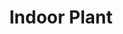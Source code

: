 ---
title: "Indoor Plant"
meta_title: "Indoor Plant craft"
description: "Craft de Indoor Plant"
rank: "e"
draft: false
name: "Indoor Plant"
recipe_img: "https://wiki.pokexgames.com/images/3/33/Indoor_Plant.png"
level: 6
craft_time: 600
result: 1
value_npc: 1
ingredients:
  - name: "Leaves"
    quantity: 1
    item_img: "https://wiki.pokexgames.com/images/f/f1/Leaves.png"
    value_npc: 1
  - name: "Pure Grass"
    quantity: 4
    item_img: "https://wiki.pokexgames.com/images/b/bc/Pure_Grass.png"
    value_npc: 1
---